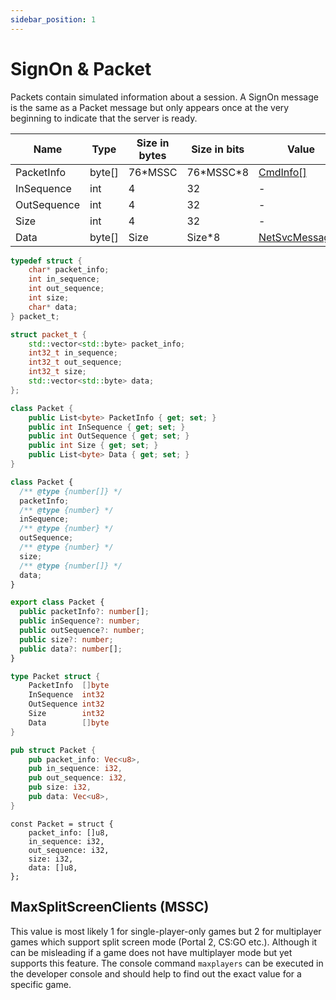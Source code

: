 ```yaml
---
sidebar_position: 1
---
```


# SignOn & Packet

Packets contain simulated information about a session. A SignOn message is the same as a Packet message but only
appears once at the very beginning to indicate that the server is ready.

<!-- @dem-gen-begin:Packet -->

<Tabs groupId="lang">
<TabItem value="overview" label="Overview">

| Name | Type | Size in bytes | Size in bits | Value |
| --- | --- | --- | --- | --- |
| PacketInfo | byte[] | 76*MSSC | 76*MSSC\*8 | [CmdInfo[]](/classes/cmdinfo.mdx) |
| InSequence | int | 4 | 32 | - |
| OutSequence | int | 4 | 32 | - |
| Size | int | 4 | 32 | - |
| Data | byte[] | Size | Size\*8 | [NetSvcMessage[]](/classes/netsvc/netsvc.mdx) |

</TabItem>
<TabItem value="c" label="C">

```c
typedef struct {
    char* packet_info;
    int in_sequence;
    int out_sequence;
    int size;
    char* data;
} packet_t;
```

</TabItem>
<TabItem value="cpp" label="C++">

```cpp
struct packet_t {
    std::vector<std::byte> packet_info;
    int32_t in_sequence;
    int32_t out_sequence;
    int32_t size;
    std::vector<std::byte> data;
};
```

</TabItem>
<TabItem value="csharp" label="C#">

```csharp
class Packet {
    public List<byte> PacketInfo { get; set; }
    public int InSequence { get; set; }
    public int OutSequence { get; set; }
    public int Size { get; set; }
    public List<byte> Data { get; set; }
}
```

</TabItem>
<TabItem value="js" label="JS">

```js
class Packet {
  /** @type {number[]} */
  packetInfo;
  /** @type {number} */
  inSequence;
  /** @type {number} */
  outSequence;
  /** @type {number} */
  size;
  /** @type {number[]} */
  data;
}
```

</TabItem>
<TabItem value="ts" label="TS">

```ts
export class Packet {
  public packetInfo?: number[];
  public inSequence?: number;
  public outSequence?: number;
  public size?: number;
  public data?: number[];
}
```

</TabItem>
<TabItem value="go" label="Go">

```go
type Packet struct {
	PacketInfo  []byte
	InSequence  int32
	OutSequence int32
	Size        int32
	Data        []byte
}
```

</TabItem>
<TabItem value="rust" label="Rust">

```rust
pub struct Packet {
    pub packet_info: Vec<u8>,
    pub in_sequence: i32,
    pub out_sequence: i32,
    pub size: i32,
    pub data: Vec<u8>,
}
```

</TabItem>
<TabItem value="zig" label="Zig">

```zig
const Packet = struct {
    packet_info: []u8,
    in_sequence: i32,
    out_sequence: i32,
    size: i32,
    data: []u8,
};
```

</TabItem>
</Tabs>

<!-- @dem-gen-end:Packet -->

## MaxSplitScreenClients (MSSC)

This value is most likely 1 for single-player-only games but 2 for multiplayer games which support split screen mode
(Portal 2, CS:GO etc.). Although it can be misleading if a game does not have multiplayer mode but yet supports this
feature. The console command `maxplayers` can be executed in the developer console and should help to find out the exact
value for a specific game.
